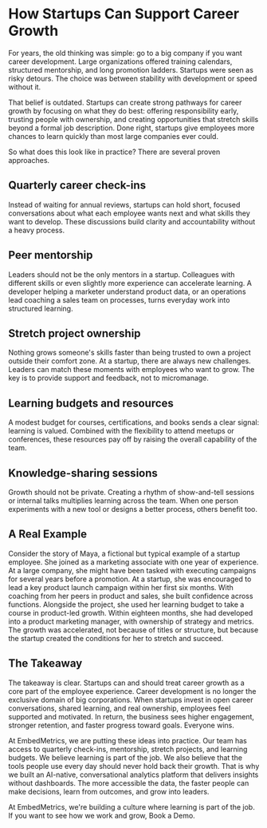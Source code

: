 # How Startups Can Support Career Growth

For years, the old thinking was simple: go to a big company if you want career development. Large organizations offered training calendars, structured mentorship, and long promotion ladders. Startups were seen as risky detours. The choice was between stability with development or speed without it.

That belief is outdated. Startups can create strong pathways for career growth by focusing on what they do best: offering responsibility early, trusting people with ownership, and creating opportunities that stretch skills beyond a formal job description. Done right, startups give employees more chances to learn quickly than most large companies ever could.

So what does this look like in practice? There are several proven approaches.

## Quarterly career check-ins

Instead of waiting for annual reviews, startups can hold short, focused conversations about what each employee wants next and what skills they want to develop. These discussions build clarity and accountability without a heavy process.

## Peer mentorship

Leaders should not be the only mentors in a startup. Colleagues with different skills or even slightly more experience can accelerate learning. A developer helping a marketer understand product data, or an operations lead coaching a sales team on processes, turns everyday work into structured learning.

## Stretch project ownership

Nothing grows someone's skills faster than being trusted to own a project outside their comfort zone. At a startup, there are always new challenges. Leaders can match these moments with employees who want to grow. The key is to provide support and feedback, not to micromanage.

## Learning budgets and resources

A modest budget for courses, certifications, and books sends a clear signal: learning is valued. Combined with the flexibility to attend meetups or conferences, these resources pay off by raising the overall capability of the team.

## Knowledge-sharing sessions

Growth should not be private. Creating a rhythm of show-and-tell sessions or internal talks multiplies learning across the team. When one person experiments with a new tool or designs a better process, others benefit too.

## A Real Example

Consider the story of Maya, a fictional but typical example of a startup employee. She joined as a marketing associate with one year of experience. At a large company, she might have been tasked with executing campaigns for several years before a promotion. At a startup, she was encouraged to lead a key product launch campaign within her first six months. With coaching from her peers in product and sales, she built confidence across functions. Alongside the project, she used her learning budget to take a course in product-led growth. Within eighteen months, she had developed into a product marketing manager, with ownership of strategy and metrics. The growth was accelerated, not because of titles or structure, but because the startup created the conditions for her to stretch and succeed.

## The Takeaway

The takeaway is clear. Startups can and should treat career growth as a core part of the employee experience. Career development is no longer the exclusive domain of big corporations. When startups invest in open career conversations, shared learning, and real ownership, employees feel supported and motivated. In return, the business sees higher engagement, stronger retention, and faster progress toward goals. Everyone wins.

At EmbedMetrics, we are putting these ideas into practice. Our team has access to quarterly check-ins, mentorship, stretch projects, and learning budgets. We believe learning is part of the job. We also believe that the tools people use every day should never hold back their growth. That is why we built an AI-native, conversational analytics platform that delivers insights without dashboards. The more accessible the data, the faster people can make decisions, learn from outcomes, and grow into leaders.

At EmbedMetrics, we're building a culture where learning is part of the job. If you want to see how we work and grow, <BookDemoLink>Book a Demo</BookDemoLink>.
